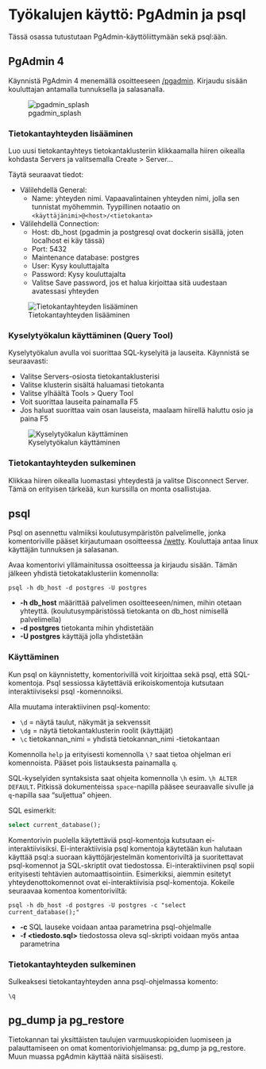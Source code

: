 # Työkalujen käyttö: PgAdmin ja psql

Tässä osassa tutustutaan PgAdmin-käyttöliittymään sekä psql:ään.

## PgAdmin 4
Käynnistä PgAdmin 4 menemällä osoitteeseen [/pgadmin](/pgadmin). Kirjaudu sisään kouluttajan antamalla tunnuksella ja salasanalla.

![pgadmin_splash](img/pgadmin_splash.png)

### Tietokantayhteyden lisääminen
Luo uusi tietokantayhteys tietokantaklusteriin klikkaamalla hiiren oikealla kohdasta Servers ja valitsemalla Create > Server...

Täytä seuraavat tiedot:

* Välilehdellä General:
  * Name: yhteyden nimi. Vapaavalintainen yhteyden nimi, jolla sen tunnistat myöhemmin. Tyypillinen notaatio on `<käyttäjänimi>@<host>/<tietokanta>`
* Välilehdellä Connection:
  * Host: db_host (pgadmin ja postgresql ovat dockerin sisällä, joten localhost ei käy tässä)
  * Port: 5432
  * Maintenance database: postgres
  * User: Kysy kouluttajalta
  * Password: Kysy kouluttajalta
  * Valitse Save password, jos et halua kirjoittaa sitä uudestaan avatessasi yhteyden

![Tietokantayhteyden lisääminen](img/pgadmin_create_server.gif)

### Kyselytyökalun käyttäminen (Query Tool)
Kyselytyökalun avulla voi suorittaa SQL-kyselyitä ja lauseita. Käynnistä se seuraavasti:

* Valitse Servers-osiosta tietokantaklusterisi
* Valitse klusterin sisältä haluamasi tietokanta
* Valitse ylhäältä Tools > Query Tool
* Voit suorittaa lauseita painamalla F5
* Jos haluat suorittaa vain osan lauseista, maalaam hiirellä haluttu osio ja paina F5

![Kyselytyökalun käyttäminen](img/pgadmin_query_tool.gif)

### Tietokantayhteyden sulkeminen
Klikkaa hiiren oikealla luomastasi yhteydestä ja valitse Disconnect Server. Tämä on erityisen tärkeää, kun kurssilla on monta osallistujaa.

## psql

Psql on asennettu valmiiksi koulutusympäristön palvelimelle, jonka komentoriville pääset kirjautumaan osoitteessa [/wetty](/wetty). Kouluttaja antaa linux käyttäjän tunnuksen ja salasanan.

Avaa komentorivi yllämainitussa osoitteessa ja kirjaudu sisään.
Tämän jälkeen yhdistä tietokataklusteriin komennolla:

```
psql -h db_host -d postgres -U postgres
```

* __-h db_host__ määrittää palvelimen osoitteeseen/nimen, mihin otetaan yhteyttä. (koulutusympäristössä tietokanta on db_host nimisellä palvelimella)
* __-d postgres__ tietokanta mihin yhdistetään
* __-U postgres__ käyttäjä jolla yhdistetään

### Käyttäminen
Kun psql on käynnistetty, komentorivillä voit kirjoittaa sekä psql, että SQL-komentoja.
Psql sessiossa käytettäviä erikoiskomentoja kutsutaan interaktiiviseksi psql -komennoiksi.

Alla muutama interaktiivinen psql-komento:

- `\d` = näytä taulut, näkymät ja sekvenssit
- `\dg` = näytä tietokantaklusterin roolit (käyttäjät)
- `\c` tietokannan_nimi = yhdistä tietokannan_nimi -tietokantaan

Komennolla `help` ja erityisesti komennolla `\?` saat tietoa ohjelman eri komennoista. Pääset pois listauksesta painamalla `q`.

SQL-kyselyiden syntaksista saat ohjeita komennolla `\h` esim. `\h ALTER DEFAULT`. Pitkissä dokumenteissa `space`-napilla pääsee seuraavalle sivulle ja `q`-napilla saa "suljettua" ohjeen.

SQL esimerkit:
```sql
select current_database();
```

Komentorivin puolella käytettäviä psql-komentoja kutsutaan ei-interaktiivisiksi. Ei-interaktiivisia psql komentoja käytetään
kun halutaan käyttää psql:a suoraan käyttöjärjestelmän komentoriviltä ja suoritettavat psql-komennot ja SQL-skriptit ovat
tiedostossa. Ei-interaktiivinen psql sopii erityisesti tehtävien automaattisointiin. Esimerkiksi, aiemmin esitetyt
yhteydenottokomennot ovat ei-interaktiivisia psql-komentoja. Kokeile seuraavaa komentoa komentoriviltä:

```shell
psql -h db_host -d postgres -U postgres -c "select current_database();"
``` 
* __-c <SQL>__ SQL lauseke voidaan antaa parametrina psql-ohjelmalle
* __-f <tiedosto.sql>__ tiedostossa oleva sql-skripti voidaan myös antaa parametrina


### Tietokantayhteyden sulkeminen
Sulkeaksesi tietokantayhteyden anna psql-ohjelmassa komento: 

```
\q
```

## pg_dump ja pg_restore

Tietokannan tai yksittäisten taulujen varmuuskopioiden luomiseen ja palauttamiseen on omat komentoriviohjelmansa: pg_dump ja pg_restore. Muun muassa pgAdmin käyttää näitä sisäisesti.
